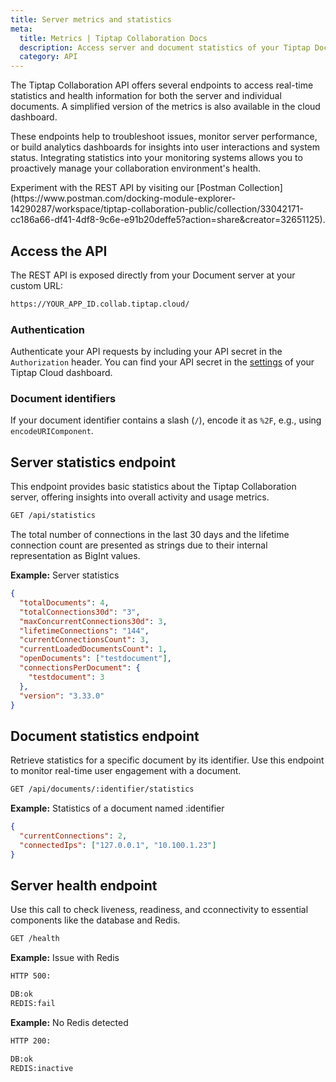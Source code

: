 ```yaml
---
title: Server metrics and statistics
meta:
  title: Metrics | Tiptap Collaboration Docs
  description: Access server and document statistics of your Tiptap Document server. Learn more in our docs!
  category: API
---
```



The Tiptap Collaboration API offers several endpoints to access real-time statistics and health information for both the server and individual documents. A simplified version of the metrics is also available in the cloud dashboard.

These endpoints help to troubleshoot issues, monitor server performance, or build analytics dashboards for insights into user interactions and system status. Integrating statistics into your monitoring systems allows you to proactively manage your collaboration environment's health.

<Callout title="Review the postman collection" variant="hint">
  Experiment with the REST API by visiting our [Postman
  Collection](https://www.postman.com/docking-module-explorer-14290287/workspace/tiptap-collaboration-public/collection/33042171-cc186a66-df41-4df8-9c6e-e91b20deffe5?action=share&creator=32651125).
</Callout>

## Access the API

The REST API is exposed directly from your Document server at your custom URL:

```bash
https://YOUR_APP_ID.collab.tiptap.cloud/
```

### Authentication
Authenticate your API requests by including your API secret in the `Authorization` header. You can find your API secret in
the [settings](https://cloud.tiptap.dev/v2/configuration/document-server) of your Tiptap Cloud dashboard.

### Document identifiers
If your document identifier contains a slash (`/`), encode it as `%2F`, e.g., using `encodeURIComponent`.

## Server statistics endpoint

This endpoint provides basic statistics about the Tiptap Collaboration server, offering insights into overall activity and usage metrics.

```bash
GET /api/statistics
```

<Callout title="Caution" variant="hint">
  The total number of connections in the last 30 days and the lifetime connection count are
  presented as strings due to their internal representation as BigInt values.
</Callout>

**Example:** Server statistics
```json
{
  "totalDocuments": 4,
  "totalConnections30d": "3",
  "maxConcurrentConnections30d": 3,
  "lifetimeConnections": "144",
  "currentConnectionsCount": 3,
  "currentLoadedDocumentsCount": 1,
  "openDocuments": ["testdocument"],
  "connectionsPerDocument": {
    "testdocument": 3
  },
  "version": "3.33.0"
}
```

## Document statistics endpoint

Retrieve statistics for a specific document by its identifier. Use this endpoint to monitor real-time user engagement with a document.

```bash
GET /api/documents/:identifier/statistics
```

**Example:** Statistics of a document named :identifier

```json
{
  "currentConnections": 2,
  "connectedIps": ["127.0.0.1", "10.100.1.23"]
}
```

## Server health endpoint

Use this call to check liveness, readiness, and cconnectivity to essential components like the database and Redis.

```bash
GET /health
```

**Example:** Issue with Redis

```bash
HTTP 500:

DB:ok
REDIS:fail
```

**Example:** No Redis detected
```bash
HTTP 200:

DB:ok
REDIS:inactive
```